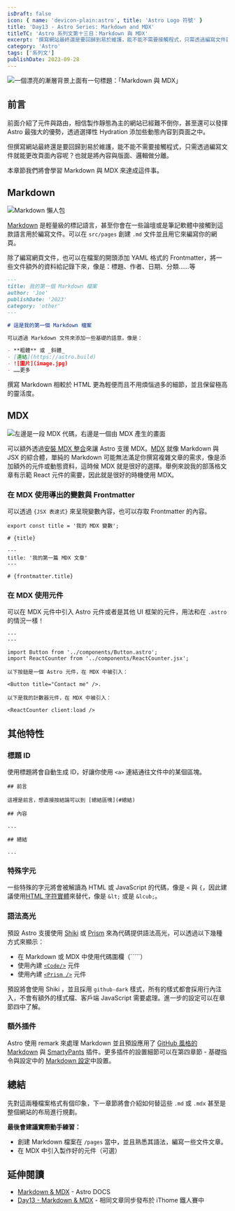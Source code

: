 ```yaml
---
isDraft: false
icon: { name: 'devicon-plain:astro', title: 'Astro Logo 符號' }
title: 'Day13 - Astro Series: Markdown and MDX'
titleTC: 'Astro 系列文第十三日：Markdown 與 MDX'
excerpt: '撰寫網站最終還是要回歸到易於維護，能不能不需要接觸程式，只需透過編寫文件就能更改頁面內容呢？也就是將內容與版面、邏輯做分離。本章節我們將會學習 Markdown 與 MDX 來達成這件事。'
category: 'Astro'
tags: ['系列文']
publishDate: 2023-09-28
---
```


![一個漂亮的漸層背景上面有一句標題：「Markdown 與 MDX」](./day13-markdown-and-mdx.webp)

## 前言

前面介紹了元件與路由，相信製作靜態為主的網站已經難不倒你，甚至還可以發揮 Astro 最強大的優勢，透過選擇性 Hydration 添加些動態內容到頁面之中。

但撰寫網站最終還是要回歸到易於維護，能不能不需要接觸程式，只需透過編寫文件就能更改頁面內容呢？也就是將內容與版面、邏輯做分離。

本章節我們將會學習 Markdown 與 MDX 來達成這件事。

## Markdown

![Markdown 懶人包](./markdown-cheatsheet.webp)

[Markdown](https://daringfireball.net/projects/markdown/) 是輕量級的標記語言，甚至你會在一些論壇或是筆記軟體中接觸到這款語言用於編寫文件。可以在 `src/pages` 創建 `.md` 文件並且用它來編寫你的網頁。

除了編寫網頁文件，也可以在檔案的開頭添加 YAML 格式的 Frontmatter，將一些文件額外的資料給記錄下來，像是：標題、作者、日期、分類……等

```markdown
---
title: 我的第一個 Markdown 檔案
author: 'Joe'
publishDate: '2023'
category: 'other'
---

# 這是我的第一個 Markdown 檔案

可以透過 Markdown 文件來添加一些基礎的語意，像是：

- **粗體** 或 _斜體_
- [連結](https://astro.build)
- ![圖片](image.jpg)
- ……更多
```

撰寫 Markdown 相較於 HTML 更為輕便而且不用煩惱過多的細節，並且保留極高的靈活度。

## MDX

![左邊是一段 MDX 代碼，右邊是一個由 MDX 產生的畫面](./mdx-chart.webp)

可以額外透過[安裝 MDX 整合](https://docs.astro.build/en/guides/integrations-guide/mdx/)來讓 Astro 支援 MDX。[MDX](https://mdxjs.com/) 就像 Markdown 與 JSX 的綜合體，單純的 Markdown 可能無法滿足你撰寫複雜文章的需求，像是添加額外的元件或動態資料，這時候 MDX 就是很好的選擇。舉例來說我的部落格文章有示範 React 元件的需要，因此就是很好的時機使用 MDX。

### 在 MDX 使用導出的變數與 Frontmatter

可以透過 `{JSX 表達式}` 來呈現變數內容，也可以存取 Frontmatter 的內容。

```mdx
export const title = '我的 MDX 變數';

# {title}
```

```mdx
---
title: '我的第一篇 MDX 文章'
---

# {frontmatter.title}
```

### 在 MDX 使用元件

可以在 MDX 元件中引入 Astro 元件或者是其他 UI 框架的元件，用法和在 `.astro` 的情況一樣！

```mdx
---
---

import Button from '../components/Button.astro';
import ReactCounter from '../components/ReactCounter.jsx';

以下按鈕是一個 Astro 元件，在 MDX 中被引入：

<Button title="Contact me" />.

以下是我的計數器元件，在 MDX 中被引入：

<ReactCounter client:load />
```

## 其他特性

### 標題 ID

使用標題將會自動生成 ID，好讓你使用 `<a>` 連結通往文件中的某個區塊。

```mdx
## 前言

這裡是前言，想直接按結論可以到 [總結區塊](#總結)

## 內容

...

## 總結

...
```

### 特殊字元

一些特殊的字元將會被解讀為 HTML 或 JavaScript 的代碼，像是 `<` 與 `{`，因此建議使用[HTML 字符實體](https://html.spec.whatwg.org/multipage/named-characters.html#named-character-references)來替代，像是 `&lt;` 或是 `&lcub;`。

### 語法高光

預設 Astro 支援使用 [Shiki](https://shiki.matsu.io/) 或 [Prism](https://prismjs.com/) 來為代碼提供語法高光，可以透過以下幾種方式來顯示：

- 在 Markdown 或 MDX 中使用代碼圍欄（`````）
- 使用內建 [`<Code/>`](https://docs.astro.build/en/reference/api-reference/#code-) 元件
- 使用內建 [`<Prism />`](https://docs.astro.build/en/reference/api-reference/#prism-) 元件

預設將會使用 Shiki ，並且採用 `github-dark` 樣式，所有的樣式都會採用行內注入，不會有額外的樣式檔、客戶端 JavaScript 需要處理。進一步的設定可以在章節四中了解。

### 額外插件

Astro 使用 remark 來處理 Markdown 並且預設應用了 [GitHub 風格的 Markdown](https://github.com/remarkjs/remark-gfm) 與 [SmartyPants](https://github.com/silvenon/remark-smartypants) 插件。更多插件的設置細節可以在第四章節 - 基礎指令與設定中的 [Markdown 設定](https://docs.astro.build/en/reference/configuration-reference/#markdown-options)中設置。

## 總結

先對這兩種檔案格式有個印象，下一章節將會介紹如何替這些 `.md` 或 `.mdx` 甚至是整個網站的布局進行規劃。

**最後會建議實際動手練習：**

- 創建 Markdown 檔案在 `/pages` 當中，並且熟悉其語法，編寫一些文件文章。
- 在 MDX 中引入製作好的元件（可選）

## 延伸閱讀

- [Markdown & MDX](https://docs.astro.build/en/guides/markdown-content/) - Astro DOCS
- [Day13 - Markdown & MDX](https://ithelp.ithome.com.tw/articles/10330095) - 相同文章同步發布於 iThome 鐵人賽中

